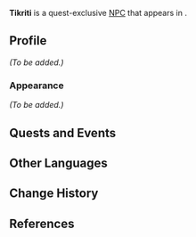 {{Meta
|missing_NPC_profile  = yes

}}
{{Character Infobox
|type             = Quest NPC
|image            = NPC Tikriti.png
|region           = Sumeru
|location         = Sumeru
|affiliation      = The Eremites
|title            = Dakan Al-Ahmar Member

|voiceEN          = [[imdb:nm12394088|Damon Alums]]<ref name="Damon Alums">Twitter: [https://twitter.com/UrbanLegendVO/status/1631019876323332099 EN VA Self Announcement] ([https://web.archive.org/web/20230307172948/https://twitter.com/UrbanLegendVO/status/1631019876323332099 Archived])</ref>
|voiceCN          = 
|voiceJP          = 
|dialoguereward   = 
}}
'''Tikriti''' is a quest-exclusive [[NPC]] that appears in {{Quest|Lionsblood}}.

==Profile==
<!--Detailed story/lore information goes here.-->
''(To be added.)''

===Appearance===
<!--Keep appearance section short and concise. Limit to 2 paragraphs with 3-4 sentences each.-->
''(To be added.)''

==Quests and Events==
{{Quests and Events}}
<!--
==Idle Quotes==
{{Dialogue Start}}
: {{DIcon|Idle}} {{Tx}}
:: {{A|VO {{subst:PAGENAME}} 01.ogg}} "{{Tx}}"
{{Dialogue End}}

==Dialogue==
{{Dialogue Start}}
:'''{{subst:PAGENAME}}:''' 
:{{DIcon}}
{{Dialogue End}}
<!--
==Event Dialogue==
===Event Name===
{{Dialogue Start}}
:'''{{subst:PAGENAME}}:'''
{{Dialogue End}}

==Trivia==
* 
-->
==Other Languages==
{{Other Languages
|default_hidden = 1
|en      = Tikriti
|zhs     = 提克里蒂
|zhs_rm  = Tíkèlǐdì
|zht     = 提克里蒂
|zht_rm  = Tíkèlǐdì
|ja      = ティクリッティ
|ja_rm   = Tikuritti
|ko      = 티크리티
|es      = Tikriti
|fr      = Tikriti
|ru      = Тикрити
|th      = Tikriti
|vi      = Tikriti
|de      = Tikriti
|id      = Tikriti
|pt      = Tikriti
|tr      = Tikriti
|it      = Tikriti
}}

==Change History==
{{Change History|3.5}}

==References==
{{Reflist}}